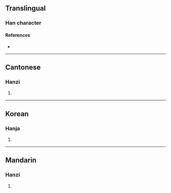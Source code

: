 {{character info/new}}
==Translingual==

===Han character===
{{Han char|rn=85|rad=水|as=02|sn=5|four=38100|canj=EC,XEC|ids=⿰氵八}}

====References====
* {{Han ref|kx=0604.050|dkj=17106|dj=0998.020|hdz=31548.080|uh=6C43|ud=27715|bh=C9A2|bd=51618}}

----

==Cantonese==

===Hanzi===
{{yue-hanzi|jyut=[[ban1]], [[paak3]]|y=ban1, paak3}}

# {{defn|lang=yue|sort=水02}}

----

==Korean==

===Hanja===
{{ko-hanja|hangeul=파|eumhun=|rv=pa|mr=p'a|y=pha}}

# {{defn|lang=ko|sort=水02}}

----

==Mandarin==

===Hanzi===
{{cmn-hanzi|pin=[[bīn]] ([[bin1]]), [[pà]] ([[pa4]]), [[pā]] ([[pa1]])|wg=pin<sup>1</sup>, pa<sup>4</sup>, pa<sup>1</sup>}}

# {{defn|lang=cmn|sort=水02}}